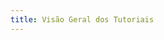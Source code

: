 ```yaml
---
title: Visão Geral dos Tutoriais
---
```



<LinkCard
  title="Sistemas Operacionais"
  href="/dev/tutorials/operating-systems"
/>

<LinkCard
  title="Código-Fonte"
  href="/dev/tutorials/source-code"
/>

<LinkCard
  title="Gestão de Projetos"
  href="/dev/tutorials/project-management"
/>

<LinkCard
  title="Bancos de Dados"
  href="/dev/tutorials/database"
/>

<LinkCard
  title="Plataformas"
  href="/dev/tutorials/platforms"
/>

<LinkCard
  title="Contêiners"
  href="/dev/tutorials/containers"
/>

<LinkCard
  title="Avançado"
  href="/dev/tutorials/advanced"
/>
